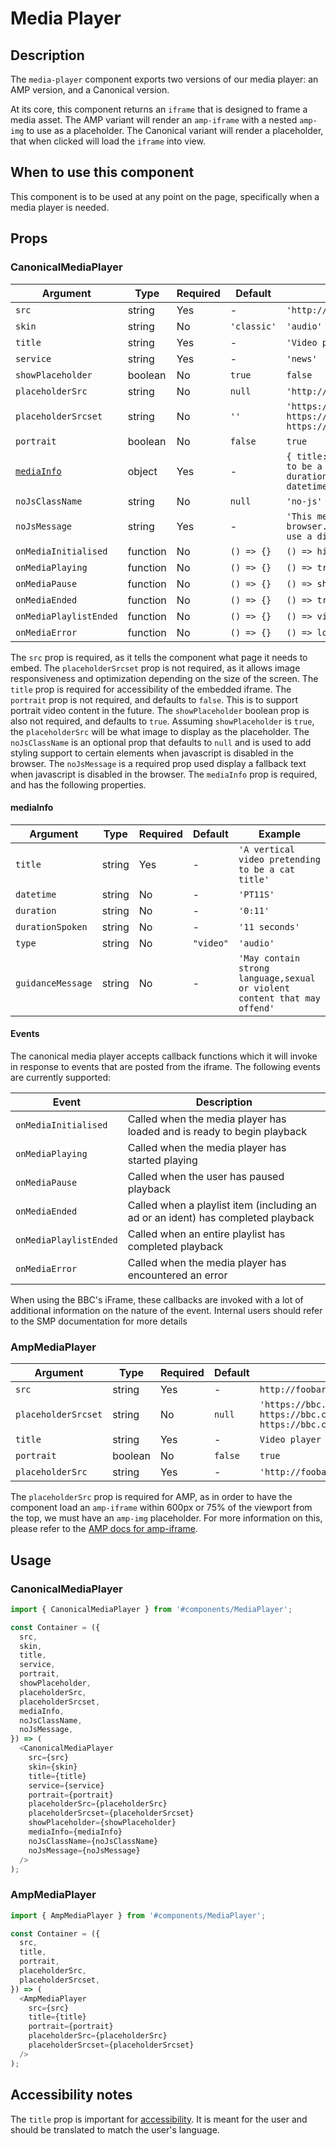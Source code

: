 # Media Player

## Description

The `media-player` component exports two versions of our media player: an AMP version, and a Canonical version.

At its core, this component returns an `iframe` that is designed to frame a media asset.
The AMP variant will render an `amp-iframe` with a nested `amp-img` to use as a placeholder.
The Canonical variant will render a placeholder, that when clicked will load the `iframe` into view.

## When to use this component

This component is to be used at any point on the page, specifically when a media player is needed.

## Props

### CanonicalMediaPlayer

| Argument                  | Type     | Required | Default     | Example                                                                                                                                     |
| ------------------------- | -------- | -------- | ----------- | ------------------------------------------------------------------------------------------------------------------------------------------- |
| `src`                     | string   | Yes      | -           | `'http://foobar.com/embeddable_endpoint'`                                                                                                   |
| `skin`                    | string   | No       | `'classic'` | `'audio'`                                                                                                                                   |
| `title`                   | string   | Yes      | -           | `'Video player'`                                                                                                                            |
| `service`                 | string   | Yes      | -           | `'news'`                                                                                                                                    |
| `showPlaceholder`         | boolean  | No       | `true`      | `false`                                                                                                                                     |
| `placeholderSrc`          | string   | No       | `null`      | `'http://foobar.com/placeholder.png'`                                                                                                       |
| `placeholderSrcset`       | string   | No       | `''`        | `'https://bbc.com/300/cat.jpg 300w, https://bbc.com/450/cat.jpg 450w, https://bbc.com/600/cat.jpg 600w'`                                    |
| `portrait`                | boolean  | No       | `false`     | `true`                                                                                                                                      |
| [`mediaInfo`](#mediaInfo) | object   | Yes      | -           | `{ title: 'A vertical video pretending to be a cat title', duration: '2:30', durationSpoken: '2 minutes 11 seconds', datetime: 'PT2M30S' }` |
| `noJsClassName`           | string   | No       | `null`      | `'no-js'`                                                                                                                                   |
| `noJsMessage`             | string   | Yes      | -           | `'This media cannot play in your browser. Please enable Javascript or use a different browser.'`                                            |
| `onMediaInitialised`      | function | No       | `() => {}`  | `() => hideLoadingIndicator()`                                                                                                              |
| `onMediaPlaying`          | function | No       | `() => {}`  | `() => trackMediaPlaybackStarted()`                                                                                                         |
| `onMediaPause`            | function | No       | `() => {}`  | `() => shrinkPlayerWindow()`                                                                                                                |
| `onMediaEnded`            | function | No       | `() => {}`  | `() => trackMediaPlaybackComplete()`                                                                                                        |
| `onMediaPlaylistEnded`    | function | No       | `() => {}`  | `() => visitNextVideoPage()`                                                                                                                |
| `onMediaError`            | function | No       | `() => {}`  | `() => logError()`                                                                                                                          |

The `src` prop is required, as it tells the component what page it needs to embed.
The `placeholderSrcset` prop is not required, as it allows image responsiveness and optimization depending on the size of the screen.
The `title` prop is required for accessibility of the embedded iframe.
The `portrait` prop is not required, and defaults to `false`. This is to support portrait video content in the future.
The `showPlaceholder` boolean prop is also not required, and defaults to `true`.
Assuming `showPlaceholder` is `true`, the `placeholderSrc` will be what image to display as the placeholder.
The `noJsClassName` is an optional prop that defaults to `null` and is used to add styling support to certain elements when javascript is disabled in the browser.
The `noJsMessage` is a required prop used display a fallback text when javascript is disabled in the browser.
The `mediaInfo` prop is required, and has the following properties.

#### mediaInfo

| Argument          | Type   | Required | Default   | Example                                                                   |
| ----------------- | ------ | -------- | --------- | ------------------------------------------------------------------------- |
| `title`           | string | Yes      | -         | `'A vertical video pretending to be a cat title'`                         |
| `datetime`        | string | No       | -         | `'PT11S'`                                                                 |
| `duration`        | string | No       | -         | `'0:11'`                                                                  |
| `durationSpoken`  | string | No       | -         | `'11 seconds'`                                                            |
| `type`            | string | No       | `"video"` | `'audio'`                                                                 |
| `guidanceMessage` | string | No       | -         | `'May contain strong language,sexual or violent content that may offend'` |

#### Events

The canonical media player accepts callback functions which it will invoke in response to events that are posted from the iframe. The following events are currently supported:

| Event                  | Description                                                                      |
| ---------------------- | -------------------------------------------------------------------------------- |
| `onMediaInitialised`   | Called when the media player has loaded and is ready to begin playback           |
| `onMediaPlaying`       | Called when the media player has started playing                                 |
| `onMediaPause`         | Called when the user has paused playback                                         |
| `onMediaEnded`         | Called when a playlist item (including an ad or an ident) has completed playback |
| `onMediaPlaylistEnded` | Called when an entire playlist has completed playback                            |
| `onMediaError`         | Called when the media player has encountered an error                            |

When using the BBC's iFrame, these callbacks are invoked with a lot of additional information on the nature of the event. Internal users should refer to the SMP documentation for more details

### AmpMediaPlayer

| Argument            | Type    | Required | Default | Example                                                                                                  |
| ------------------- | ------- | -------- | ------- | -------------------------------------------------------------------------------------------------------- |
| `src`               | string  | Yes      | -       | `http://foobar.com/embeddable_endpoint`                                                                  |
| `placeholderSrcset` | string  | No       | `null`  | `'https://bbc.com/300/cat.jpg 300w, https://bbc.com/450/cat.jpg 450w, https://bbc.com/600/cat.jpg 600w'` |
| `title`             | string  | Yes      | -       | `Video player`                                                                                           |
| `portrait`          | boolean | No       | `false` | `true`                                                                                                   |
| `placeholderSrc`    | string  | Yes      | -       | `'http://foobar.com/placeholder.png'`                                                                    |

The `placeholderSrc` prop is required for AMP, as in order to have the component load an `amp-iframe` within 600px or 75% of the viewport from the top, we must have an `amp-img` placeholder. For more information on this, please refer to the [AMP docs for amp-iframe](https://amp.dev/documentation/components/amp-iframe/).

## Usage

### CanonicalMediaPlayer

```js
import { CanonicalMediaPlayer } from '#components/MediaPlayer';

const Container = ({
  src,
  skin,
  title,
  service,
  portrait,
  showPlaceholder,
  placeholderSrc,
  placeholderSrcset,
  mediaInfo,
  noJsClassName,
  noJsMessage,
}) => (
  <CanonicalMediaPlayer
    src={src}
    skin={skin}
    title={title}
    service={service}
    portrait={portrait}
    placeholderSrc={placeholderSrc}
    placeholderSrcset={placeholderSrcset}
    showPlaceholder={showPlaceholder}
    mediaInfo={mediaInfo}
    noJsClassName={noJsClassName}
    noJsMessage={noJsMessage}
  />
);
```

### AmpMediaPlayer

```js
import { AmpMediaPlayer } from '#components/MediaPlayer';

const Container = ({
  src,
  title,
  portrait,
  placeholderSrc,
  placeholderSrcset,
}) => (
  <AmpMediaPlayer
    src={src}
    title={title}
    portrait={portrait}
    placeholderSrc={placeholderSrc}
    placeholderSrcset={placeholderSrcset}
  />
);
```

## Accessibility notes

The `title` prop is important for [accessibility](https://www.w3.org/TR/WCAG20-TECHS/H64.html). It is meant for the user and should be translated to match the user's language.
